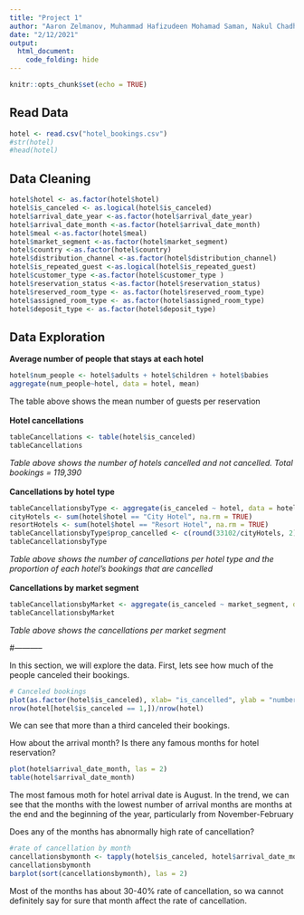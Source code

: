 ```yaml
---
title: "Project 1"
author: "Aaron Zelmanov, Muhammad Hafizudeen Mohamad Saman, Nakul Chadha, Kendall Cohen, Michael Geraci, Michael Zhang"
date: "2/12/2021"
output:
  html_document:
    code_folding: hide
---
```


```r
knitr::opts_chunk$set(echo = TRUE)
```

## Read Data
```r
hotel <- read.csv("hotel_bookings.csv")
#str(hotel)
#head(hotel)
```

## Data Cleaning
```r
hotel$hotel <- as.factor(hotel$hotel)
hotel$is_canceled <- as.logical(hotel$is_canceled)
hotel$arrival_date_year <-as.factor(hotel$arrival_date_year)
hotel$arrival_date_month <-as.factor(hotel$arrival_date_month)
hotel$meal <-as.factor(hotel$meal)
hotel$market_segment <-as.factor(hotel$market_segment)
hotel$country <-as.factor(hotel$country)
hotel$distribution_channel <-as.factor(hotel$distribution_channel)
hotel$is_repeated_guest <-as.logical(hotel$is_repeated_guest)
hotel$customer_type <-as.factor(hotel$customer_type ) 
hotel$reservation_status <-as.factor(hotel$reservation_status)
hotel$reserved_room_type <- as.factor(hotel$reserved_room_type)
hotel$assigned_room_type <- as.factor(hotel$assigned_room_type)
hotel$deposit_type <- as.factor(hotel$deposit_type)
```

## Data Exploration


**Average number of people that stays at each hotel**
```r
hotel$num_people <- hotel$adults + hotel$children + hotel$babies
aggregate(num_people~hotel, data = hotel, mean)
```
The table above shows the mean number of guests per reservation 
<br />
<br />
**Hotel cancellations**
```r
tableCancellations <- table(hotel$is_canceled)
tableCancellations
```
*Table above shows the number of hotels cancelled and not cancelled. Total bookings = 119,390*
<br />
<br />
**Cancellations by hotel type**
```r
tableCancellationsbyType <- aggregate(is_canceled ~ hotel, data = hotel, sum)
cityHotels <- sum(hotel$hotel == "City Hotel", na.rm = TRUE)
resortHotels <- sum(hotel$hotel == "Resort Hotel", na.rm = TRUE)
tableCancellationsbyType$prop_cancelled <- c(round(33102/cityHotels, 2), round(11122/resortHotels, 2))
tableCancellationsbyType
```
*Table above shows the number of cancellations per hotel type and the proportion of each hotel's bookings that are cancelled* 
<br />
<br />
**Cancellations by market segment**
```r
tableCancellationsbyMarket <- aggregate(is_canceled ~ market_segment, data = hotel, length)
tableCancellationsbyMarket
```
*Table above shows the cancellations per market segment* 

#-----------

In this section, we will explore the data. First, lets see how much of the people canceled their bookings.

```r
# Canceled bookings
plot(as.factor(hotel$is_canceled), xlab= "is_cancelled", ylab = "number of people")
nrow(hotel[hotel$is_canceled == 1,])/nrow(hotel)
```

We can see that more than a third canceled their bookings.

How about the arrival month? Is there any famous months for hotel reservation?
```r
plot(hotel$arrival_date_month, las = 2)
table(hotel$arrival_date_month)
```
The most famous moth for hotel arrival date is August. In the trend, we can see that the months with the lowest number of arrival months are months at the end and the beginning of the year, particularly from November-February


Does any of the months has abnormally high rate of cancellation?
```r
#rate of cancellation by month
cancellationsbymonth <- tapply(hotel$is_canceled, hotel$arrival_date_month, mean, na.rm = TRUE)
cancellationsbymonth
barplot(sort(cancellationsbymonth), las = 2)
```
Most of the months has about 30-40% rate of cancellation, so wa cannot definitely say for sure that month affect the rate of cancellation.


```r

```